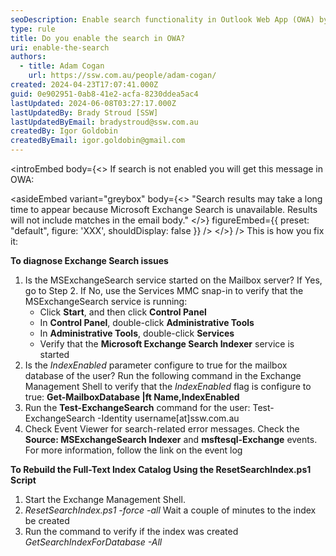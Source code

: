 ```yaml
---
seoDescription: Enable search functionality in Outlook Web App (OWA) by ensuring Microsoft Exchange Search service is running and configuring the IndexEnabled parameter for the mailbox database.
type: rule
title: Do you enable the search in OWA?
uri: enable-the-search
authors:
  - title: Adam Cogan
    url: https://ssw.com.au/people/adam-cogan/
created: 2024-04-23T17:07:41.000Z
guid: 0e902951-0ab8-41e2-acfa-8230ddea5ac4
lastUpdated: 2024-06-08T03:27:17.000Z
lastUpdatedBy: Brady Stroud [SSW]
lastUpdatedByEmail: bradystroud@ssw.com.au
createdBy: Igor Goldobin
createdByEmail: igor.goldobin@gmail.com
---
```


<introEmbed
  body={<>
If search is not enabled you will get this message in OWA:

<asideEmbed
  variant="greybox"
  body={<>
    "Search results may take a long time to appear because Microsoft Exchange Search is unavailable. Results will not include matches in the email body."
  </>}
  figureEmbed={{
    preset: "default",
    figure: 'XXX',
    shouldDisplay: false
  }}
/>
  </>}
/>
This is how you fix it:

**To diagnose Exchange Search issues**

1. Is the MSExchangeSearch service started on the Mailbox server? If Yes, go to Step 2. If No, use the Services MMC snap-in to verify that the MSExchangeSearch service is running:
   - Click **Start**, and then click **Control Panel**
   - In **Control Panel**, double-click **Administrative Tools**
   - In **Administrative Tools**, double-click **Services**
   - Verify that the **Microsoft Exchange Search Indexer** service is started
2. Is the _IndexEnabled_ parameter configure to true for the mailbox database of the user? Run the following command in the Exchange Management Shell to verify that the _IndexEnabled_ flag is configure to true: **Get-MailboxDatabase |ft Name,IndexEnabled**
3. Run the **Test-ExchangeSearch** command for the user: Test-ExchangeSearch -Identity username[at]ssw.com.au
4. Check Event Viewer for search-related error messages. Check the **Source: MSExchangeSearch Indexer** and **msftesql-Exchange** events. For more information, follow the link on the event log

**To Rebuild the Full-Text Index Catalog Using the ResetSearchIndex.ps1 Script**

1. Start the Exchange Management Shell.
2. _ResetSearchIndex.ps1 -force -all_
   Wait a couple of minutes to the index be created
3. Run the command to verify if the index was created
   _GetSearchIndexForDatabase -All_
